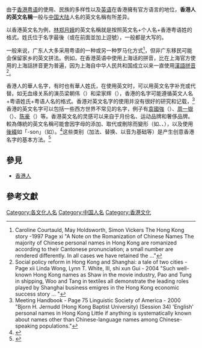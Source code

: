 {{Rough_translation|time=2020-12-20T10:13:17+00:00}}
由于[[香港粤语|香港粤语]]的使用、民族的多样性以及[[英语|英语]]在香港擁有官方语言的地位，'''香港人的英文名稱'''一般与[[中国大陆|中国大陆]]人名的英文名稱有所差异。

以香港英文名为例，[[林郑月娥|林郑月娥]]的英文名稱{{lang|en|Carrie Yuet-ngor LAM-CHENG （Carrie Lam）}}就是按照英文名+个人名+香港粤语姓的格式。姓氏位于名字最後（或在前面並加上逗號），一般都是大写的。

一般来说，广东人大多采用粤语的一种或另一种罗马化方式<ref>Caroline Courtauld, May Holdsworth, Simon Vickers The Hong Kong story -1997  Page xi "A Note on the Romanization of Chinese Names The majority of Chinese personal names in Hong Kong are romanized according to their Cantonese pronunciation; a small number are rendered differently. In all cases we have retained the ..."</ref>，但非广东移民可能会保留家乡的英文拼法。例如，在香港英语中使用上海话的拼音，比在上海官方使用的上海話拼音更为普遍，因为上海自中华人民共和国成立以来一直使用[[漢語拼音|漢語拼音]]<ref>Social policy reform in Hong Kong and Shanghai: a tale of two cities - Page xii  Linda Wong, Lynn T. White, III, shi xun Gui - 2004 "Such well-known Hong Kong names as Shaw in the movie industry, Pao and Tung in shipping, Woo and Tang in textiles all demonstrate the leading roles played by Shanghai business emigres in the Hong Kong economic success story ... "</ref>。

香港人的華人名字，有时也有華人姓氏，在使用英文时，可以用英文名字补充或代替。如无血缘关系的演员梁朝伟（{{lang|en|Tony Leung Chiu-Wai}}）和梁家辉（{{lang|en|Tony Leung Ka-fai}}），香港的名字可能遵循英文人名+粤语姓氏+粤语人名的格式。香港对英文名字的使用并没有很好的研究和记载，<ref>Meeting Handbook - Page 75 Linguistic Society of America - 2000 "Bjorn H. Jernudd (Hong Kong Baptist University) (Session 34) 'English' personal names in Hong Kong Little if anything is systematically known about names other than Chinese-language names among Chinese-speaking populations."</ref>香港的英文名字可以包括一些西方世界不常见的名字，例子有[[袁國強|袁國強]]（{{lang|en|Rimsky Yuen}}）、[[周一嶽|周一嶽]]（{{lang|en|York Chow}}）、[[陳豪_(演員)|陈豪]]（{{lang|en|Moses Chan}}）等。香港英文名的灵感可以来自于月份名、运动品牌和奢侈品牌。較為傳統的英文名稱可能會因字母的添加、取代或刪除而變形（如{{lang|en|Sonija}}、{{lang|en|Garbie}}、{{lang|en|Kith}}），以及使用[[後綴|後綴]]如「-son」（如{{lang|en|Rayson}}）。<ref name="man">{{cite news|url=https://www.theatlantic.com/international/archive/2012/10/hong-kong-loves-weird-english-names/263103/|title=Hong Kong Loves Weird English Names|first=Joyce|last=Man|date=2012-10-01|access-date=2013-05-23|publisher=The Atlantic}}</ref>这些类别（加法、替换、以音为基础等）是产生创意香港名字的基本方法。<ref>{{Cite web|url=http://hksarblog.blogspot.com/|title=NOTABLE NAMES (Brilliant Funny Weird Monikers)|website=hksarblog.blogspot.com|access-date=2018-11-07}}</ref>

==參見==
*[[香港人|香港人]]

==參考文獻==
{{reflist}}

{{各文化人名}}

[[Category:各文化人名|Category:各文化人名]]
[[Category:中国人名|Category:中国人名]]
[[Category:香港文化|Category:香港文化]]